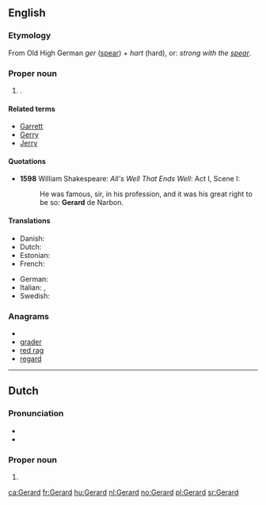 {{also|Gérard}}
==English==

===Etymology===
From Old High German ''ger'' ([[spear]]) + ''hart'' (hard), or: ''strong with the [[spear]]''.

===Proper noun===
{{en-proper noun}}

# {{given name|male|from=Germanic}}.

====Related terms====
* [[Garrett]]
* [[Gerry]]
* [[Jerry]]

====Quotations====
* '''1598''' William Shakespeare: ''All's Well That Ends Well'': Act I, Scene I:
*: He was famous, sir, in his profession, and it  was his great right to be so: '''Gerard''' de Narbon.

====Translations====
{{trans-top|male given name}}
* Danish: {{t-|da|Gerhard}}
* Dutch: {{t+|nl|Gerard|m}}
* Estonian: {{t-|et|Kert}}
* French: {{t-|fr|Gérard}}
{{trans-mid}}
* German: {{t+|de|Gerhard}}
* Italian: {{t+|it|Gerardo|m}}, {{t-|it|Gherardo|m}}
* Swedish: {{t+|sv|Gerhard}}
{{trans-bottom}}

===Anagrams===
* {{alphagram|adegrr}}
* [[grader#English|grader]]
* [[red rag#English|red rag]]
* [[regard#English|regard]]


----

==Dutch==

===Pronunciation===
* {{SAMPA|/GI"rArt/}}
* {{audio|Nl-Gerard.ogg|Audio}}

===Proper noun===
{{infl|nl|proper noun}}

# {{given name|male|lang=nl}}

[[ca:Gerard]]
[[fr:Gerard]]
[[hu:Gerard]]
[[nl:Gerard]]
[[no:Gerard]]
[[pl:Gerard]]
[[sr:Gerard]]